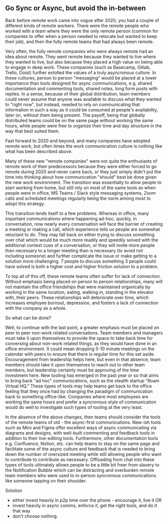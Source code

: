 ## Go Sync or Async, but avoid the in-between

Back before remote work came into vogue after 2020, you had a couple of different kinds of remote workers. There were the remote people who worked with a team where they were the only remote person (common for companies to offer when a person needed to relocate but wanted to keep their job), and then the fully remote teams that had always been remote.

Very often, the fully remote companies who were always remote had an idea about remote. They went remote because they wanted to live where they wanted to live, but also because they placed a high value on being able to engage in deep work. These companies (such as Basecamp, Gitlab, Trello, Doist) further extolled the values of a truly asyncronous culture. In these cultures, person to person "messaging" would be placed at a lower importance than tools designed for async communications, e.g. shared documentation and commenting tools, shared notes, long form posts with replies. In a sense, because of their global distribution, team members could never assume that anyone was available to discuss what they wanted to "right now", but instead, needed to rely on communicating that information in such a way as it could be consumed at people's availability, later on, without them being present. The payoff, being that globally distributed teams could be on the same page without working the same hours, while people were free to organize their time and day structure in the way that best suited them.

Fast forward to 2020 and beyond, and many companies have adopted remote work, but often times the work communication culture is nothing like what has been described above.

Many of these new "remote companies" were not quite the enthusiasts of remote work of their predecessors because they were either forced to go remote during 2020 and never came back, or they just simply didn't put the time into thinking about how communication "should" best be done given the new work environment. The transition was essentially to allow people to start working from home, but still rely on most of the same tools as when people were in office, MS Teams / Slack style messaging systems, Zoom calls and scheduled meetings regularly being the norm among most to adopt this strategy.

This transition lends itself to a few problems. Whereas in office, many important communications where happening ad-hoc, quickly, in conversation, now nearly every conversation will face the barrier of creating a meeting or making a call, which experience tells us people are somewhat reluctant to do. They may fall back on either trying to discuss something over chat which would be much more readily and speedily solved with the additional context cues of a conversation, or they will invite more people than necessary to a longer meeting than is necessary (to avoid not including someone) and further complicate the issue or make getting to a solution more challenging. 7 people to discuss something 3 people could have solved is both a higher cost and higher friction solution to a problem.

To top all of this off, these remote teams often suffer for lack of connection. Without emphasis being placed on person to person relationships, many will not maintain the office friendships that were maintained organically by working in the same location, eating, walking in, standing in the elevator with, their peers. These relationships will deteriorate over time, which increases employee burnout, depression, and fosters a lack of connection with the company as a whole.

So what can be done?

Well, to continue with the last point, a greater emphasis must be placed on peer to peer non-work related conversations. Team members and managers must take it upon themselves to provide the space to take back time for conversing about non-work related things, as they would have done in an office environment. It could mean dropping 5-10 minute meetings on the calendar with peers to ensure that there is regular time for this set aside. Encouragement from leadership helps here, but even in that absence, team members should take it upon themselves to reach out to other team members, but leadership certainly must be approving of the time investment here. New tooling has emerged in the past year or so that aims to bring back "ad hoc" communications, such as the stealth startup "Roam Virtual HQ." These types of tools may help teams get back to the office feeling that they once had by changing the paradigm of communication back to something office-like. Companies where most employees are working the same hours and prefer a syncronous style of communication would do well to investigate such types of tooling at the very least.

In the absence of the above changes, then teams should consider the tools of the remote teams of old - the async-first communications. New-ish tools such as Miro and Figma offer excellent ways of async communicating via diagrams and designs, with well-built commenting and feedback tools in addition to their live-editing tools. Furthermore, other documentation tools e.g. Confluence, Notion, etc. can help teams to stay on the same page and facilitate some of the async culture and feedback that is needed to bring down the number of oversized meeting while still allowing people who want to contribute to contribute as necessary. Offloading from chat into these types of tools ultimately allows people to be a little bit freer from slavery to the Notification Bubble which can be distracting and overburden remote team members who were used to in-person syncronous communications like someone tapping on their shoulder.


Solution
- either invest heavily in p2p time over the phone - encourage it, live it OR
- invest heavily in async comms, enforce it, get the right tools, and do it that way
- don't choose nothing. 